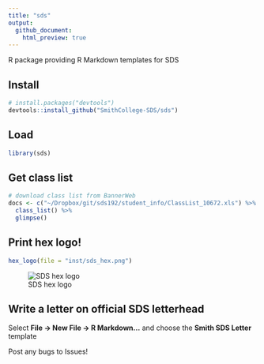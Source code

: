 ```yaml
---
title: "sds"
output:
  github_document:
    html_preview: true
---
```


R package providing R Markdown templates for SDS

## Install

```r
# install.packages("devtools")
devtools::install_github("SmithCollege-SDS/sds")
```

## Load

```r
library(sds)
```

## Get class list

```r
# download class list from BannerWeb
docs <- c("~/Dropbox/git/sds192/student_info/ClassList_10672.xls") %>%
  class_list() %>%
  glimpse()
```

## Print hex logo!

```r
hex_logo(file = "inst/sds_hex.png")
```

![SDS hex logo](inst/sds_hex.png)

## Write a letter on official SDS letterhead

Select **File -> New File -> R Markdown...** and choose the **Smith SDS Letter** template

Post any bugs to Issues!
